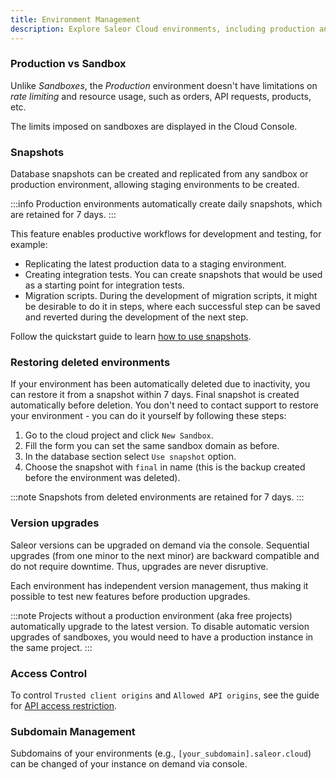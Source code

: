 ```yaml
---
title: Environment Management
description: Explore Saleor Cloud environments, including production and sandbox setups, snapshots, and backups.
---
```

### Production vs Sandbox

Unlike _Sandboxes_, the _Production_ environment doesn't have limitations on _rate limiting_ and resource usage, such as orders, API requests, products, etc.

The limits imposed on sandboxes are displayed in the Cloud Console.

### Snapshots

Database snapshots can be created and replicated from any sandbox or production environment, allowing staging environments to be created.

:::info
Production environments automatically create daily snapshots, which are retained for 7 days.
:::

This feature enables productive workflows for development and testing, for example:

- Replicating the latest production data to a staging environment.
- Creating integration tests. You can create snapshots that would be used as a starting point for integration tests.
- Migration scripts. During the development of migration scripts, it might be desirable to do it in steps, where each successful step can be saved and reverted during the development of the next step.

Follow the quickstart guide to learn [how to use snapshots](/quickstart/cloud.mdx).

### Restoring deleted environments

If your environment has been automatically deleted due to inactivity, you can restore it from a snapshot within 7 days. Final snapshot is created automatically before deletion. You don't need to contact support to restore your environment - you can do it yourself by following these steps:

1. Go to the cloud project and click `New Sandbox`.
2. Fill the form you can set the same sandbox domain as before.
3. In the database section select `Use snapshot` option.
4. Choose the snapshot with `final` in name (this is the backup created before the environment was deleted).

:::note
Snapshots from deleted environments are retained for 7 days.
:::

### Version upgrades

Saleor versions can be upgraded on demand via the console. Sequential upgrades (from one minor to the next minor) are backward compatible and do not require downtime. Thus, upgrades are never disruptive.

Each environment has independent version management, thus making it possible to test new features before production upgrades.

:::note
Projects without a production environment (aka free projects) automatically upgrade to the latest version. To disable automatic version upgrades of sandboxes, you would need to have a production instance in the same project.
:::


### Access Control

To control `Trusted client origins` and `Allowed API origins`, see the guide for [API access restriction](/cloud/restricting-api-access.mdx).


### Subdomain Management

Subdomains of your environments (e.g., `[your_subdomain].saleor.cloud`) can be changed of your instance on demand via console.

